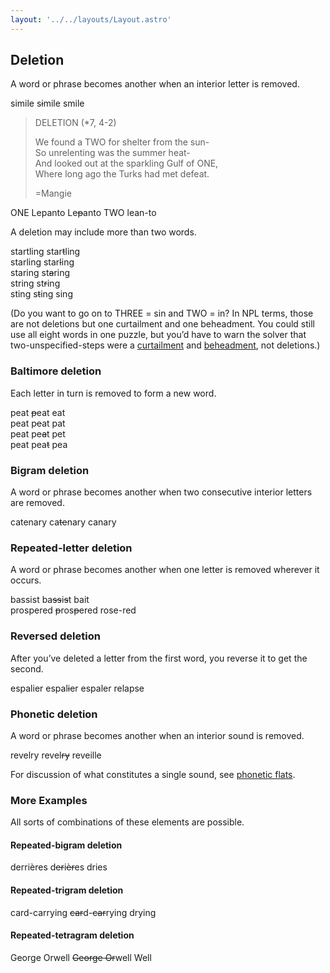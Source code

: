 ```yaml
---
layout: '../../layouts/Layout.astro'
---
```


## Deletion

A word or phrase becomes another when an interior letter is removed.

<span class="before">simile</span> <span class="before">s<del>i</del>mile</span> <span class="after">smile</span>

> DELETION (*7, 4-2)
> 
> We found a TWO for shelter from the sun-<br/>
> So unrelenting was the summer heat-<br/>
> And looked out at the sparkling Gulf of ONE,<br/>
> Where long ago the Turks had met defeat.
> 
> =Mangie

<span class="before"><label>ONE</label> Lepanto</span> <span class="before">Le<del>p</del>anto</span> <span class="after"><label>TWO</label> lean-to</span>

A deletion may include more than two words.

<p class="example-block">
<span class="before">startling</span> <span class="before">star<del>t</del>ling</span><br/>
<span class="before">starling</span> <span class="before">star<del>l</del>ing</span><br/>
<span class="before">staring</span> <span class="before">st<del>a</del>ring</span><br/>
<span class="before">string</span> <span class="before">st<del>r</del>ing</span><br/>
<span class="before">sting</span> <span class="before">s<del>t</del>ing</span>
<span class="after">sing</span>
</p>

(Do you want to go on to THREE = sin and TWO = in? In NPL terms, those are not deletions but one curtailment and one beheadment. You could still use all eight words in one puzzle, but you&rsquo;d have to warn the solver that two-unspecified-steps were a <a href="base/curtailment">curtailment</a> and <a href="base/beheadment">beheadment</a>, not deletions.)

### Baltimore deletion

Each letter in turn is removed to form a new word.

<p class="example-block">
<span class="before">peat</span> <span class="before"><del>p</del>eat</span> <span class="after">eat</span><br/>
<span class="before">peat</span> <span class="before">p<del>e</del>at</span> <span class="after">pat</span><br/>
<span class="before">peat</span> <span class="before">pe<del>a</del>t</span> <span class="after">pet</span><br/>
<span class="before">peat</span> <span class="before">pea<del>t</del></span> <span class="after">pea</span>
</p>

### Bigram deletion

A word or phrase becomes another when two consecutive interior letters are removed.

<span class="before">catenary</span> <span class="before">ca<del>te</del>nary</span> <span class="after">canary</span>

### Repeated-letter deletion

A word or phrase becomes another when one letter is removed wherever it occurs.

<p class="example-block">
<span class="before">bassist</span> <span class="before">ba<del>ss</del>i<del>s</del>t</span> <span class="after">bait</span><br/>
<span class="before">prospered</span> <span class="before"><del>p</del>ros<del>p</del>ered</span> <span class="after">rose-red</span>
</p>

### Reversed deletion

After you&rsquo;ve deleted a letter from the first word, you reverse it to get the second. 

<span class="before">espalier</span> <span class="before">espal<del>i</del>er</span> <span class="before"><span class="reverse">espaler</span></span> <span class="after">relapse</span>

### Phonetic deletion

A word or phrase becomes another when an interior sound is removed.

<span class="before">revelry</span> <span class="before">revel<del>ry</del></span> <span class="after">reveille</span>

For discussion of what constitutes a single sound, see <a href="modifier/phonetic">phonetic flats</a>.

### More Examples

All sorts of combinations of these elements are possible.

#### Repeated-bigram deletion

<span class="before">derri&egrave;res</span> <span class="before">d<del>er</del>i<del>&egrave;r</del>es</span> <span class="after">dries</span>

#### Repeated-trigram deletion

<span class="before">card-carrying</span> <span class="before"><del>car</del>d-<del>car</del>rying</span> <span class="after">drying</span>

#### Repeated-tetragram deletion

<span class="before">George Orwell</span> <span class="before"><del>Geor</del><del>ge Or</del>well</span> <span class="after">Well</span>